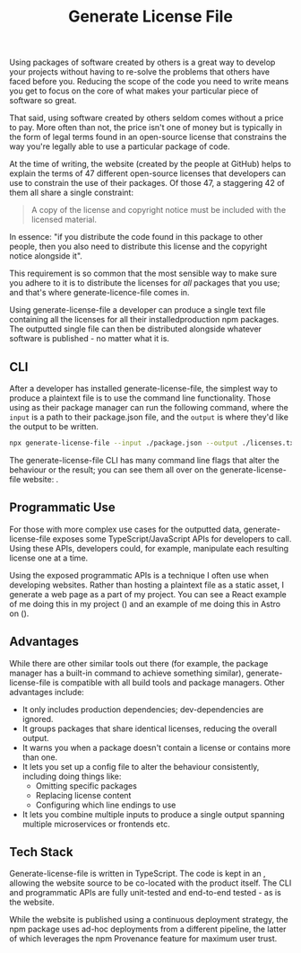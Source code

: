 ﻿---
sortWeight: 40
title: Generate License File
tagLine: Generate a text file containing all of the licences for your production, third-party dependencies.
---


Using packages of software created by others is a great way to develop your projects without having to re-solve the problems that others have faced before you. Reducing the scope of the code you need to write means you get to focus on the core of what makes your particular piece of software so great.

That said, using software created by others seldom comes without a price to pay. More often than not, the price isn't one of money but is typically in the form of legal terms found in an open-source license that constrains the way you're legally able to use a particular package of code.

At the time of writing, the website <Anchor href="https://choosealicense.com"/> (created by the people at GitHub) helps to explain the terms of 47 different open-source licenses that developers can use to constrain the use of their packages. Of those 47, a staggering 42 of them all share a single constraint:

> A copy of the license and copyright notice must be included with the licensed material.

In essence: "if you distribute the code found in this package to other people, then you also need to distribute this license and the copyright notice alongside it".

This requirement is so common that the most sensible way to make sure you adhere to it is to distribute the licenses for _all_ packages that you use; and that's where generate-licence-file comes in.

Using generate-license-file a developer can produce a single text file containing all the licenses for all their installedproduction npm packages. The outputted single file can then be distributed alongside whatever software is published - no matter what it is.

## CLI

After a developer has installed generate-license-file, the simplest way to produce a plaintext file is to use the command line functionality. Those using <Anchor href="https://www.npmjs.com" text="npm"/> as their package manager can run the following command, where the `input` is a path to their package.json file, and the `output` is where they'd like the output to be written.

```bash
npx generate-license-file --input ./package.json --output ./licenses.txt

```

The generate-license-file CLI has many command line flags that alter the behaviour or the result; you can see them all over on the generate-license-file website: <Anchor href="https://generate-license-file.js.org"/>.

## Programmatic Use

For those with more complex use cases for the outputted data, generate-license-file exposes some TypeScript/JavaScript APIs for developers to call. Using these APIs, developers could, for example, manipulate each resulting license one at a time.

Using the exposed programmatic APIs is a technique I often use when developing websites. Rather than hosting a plaintext file as a static asset, I generate a web page as a part of my project. You can see a React example of me doing this in my project <Anchor href="https://which-node.js.org/third-party" text="https://which-node.js.org"/> (<Anchor href="https://github.com/tobysmith568/which-node-js/blob/6221addead9ebede200f098402b523439f937a9d/src/pages/third-party.tsx#L14" text="code"/>) and an example of me doing this in Astro on <Anchor href="https://..." text="this website"/> (<Anchor href="https://..." text="code"/>).

## Advantages

While there are other similar tools out there (for example, the package manager <Anchor href="https://pnpm.io" text="pnpm"/> has a built-in command to achieve something similar), generate-license-file is compatible with all build tools and package managers. Other advantages include:

- It only includes production dependencies; dev-dependencies are ignored.
- It groups packages that share identical licenses, reducing the overall output.
- It warns you when a package doesn't contain a license or contains more than one.
- It lets you set up a config file to alter the behaviour consistently, including doing things like:
  - Omitting specific packages
  - Replacing license content
  - Configuring which line endings to use
- It lets you combine multiple inputs to produce a single output spanning multiple microservices or frontends etc.

## Tech Stack

Generate-license-file is written in TypeScript. The code is kept in an <Anchor href="https://nx.dev" text="Nx Monorepo"/>,
allowing the website source to be co-located with the product itself. The CLI and programmatic APIs are fully unit-tested and end-to-end tested - as is the website.

While the website is published using a continuous deployment strategy, the npm package uses ad-hoc deployments from a different pipeline, the latter of which leverages the npm Provenance feature for maximum user trust.
